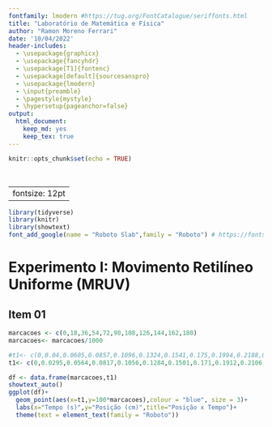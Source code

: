 ```yaml
---
fontfamily: lmodern #https://tug.org/FontCatalogue/seriffonts.html
title: "Laboratório de Matemática e Física"
author: "Ramon Moreno Ferrari"
date: '10/04/2022'
header-includes:
  - \usepackage{graphicx}
  - \usepackage{fancyhdr}
  - \usepackage[T1]{fontenc}
  - \usepackage[default]{sourcesanspro}
  - \usepackage{lmodern}
  - \input{preamble}  
  - \pagestyle{mystyle}
  - \hypersetup{pageanchor=false}
output: 
  html_document: 
    keep_md: yes
    keep_tex: true
---
```


```r
knitr::opts_chunk$set(echo = TRUE)
```
&nbsp;&nbsp;

---
fontsize: 12pt
---

```r
library(tidyverse)
library(knitr)
library(showtext)
font_add_google(name = "Roboto Slab",family = "Roboto") # https://fonts.google.com/?sort=popularity
```

# Experimento I: Movimento Retilíneo Uniforme (MRUV)

## Item 01

```r
marcacoes <- c(0,18,36,54,72,90,108,126,144,162,180)
marcacoes<- marcacoes/1000

#t1<- c(0,0.04,0.0605,0.0857,0.1096,0.1324,0.1541,0.175,0.1994,0.2188,0.2376)
t1<- c(0,0.0295,0.0564,0.0817,0.1056,0.1284,0.1501,0.171,0.1912,0.2106,0.2294)

df <- data.frame(marcacoes,t1)
showtext_auto()
ggplot(df)+
  geom_point(aes(x=t1,y=100*marcacoes),colour = "blue", size = 3)+
  labs(x="Tempo (s)",y="Posição (cm)",title="Posição x Tempo")+
  theme(text = element_text(family = "Roboto"))
```